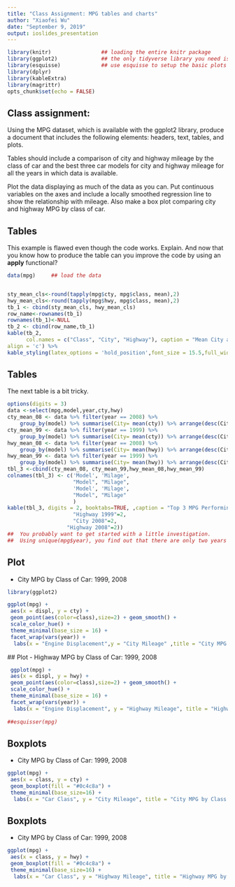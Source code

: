```yaml
---
title: "Class Assignment: MPG tables and charts"
author: "Xiaofei Wu"
date: "September 9, 2019"
output: ioslides_presentation
---
```


```r
library(knitr)                ## loading the entire knitr package
library(ggplot2)              ## the only tidyverse library you need is ggplot2
library(esquisse)             ## use esquisse to setup the basic plots
library(dplyr)
library(kableExtra)
library(magrittr)
opts_chunk$set(echo = FALSE)
```

## Class assignment:

Using the MPG dataset, which is available with the ggplot2 library, produce a document that includes the following elements: headers, text, tables, and plots.  

Tables should include a comparison of city and highway mileage by the class of car and the best three car models for city and highway mileage for all the years in which data is available.  

Plot the data displaying as much of the data as you can. Put continuous variables on the axes and include a locally smoothed regression line to show the relationship with mileage.  Also make a box plot comparing city and highway MPG by class of car.  


## Tables

This example is flawed even though the code works.  Explain.
And now that you know how to produce the table can you improve the code 
by using an **apply** functional?


```r

data(mpg)     ## load the data


sty_mean_cls<-round(tapply(mpg$cty, mpg$class, mean),2)
hwy_mean_cls<-round(tapply(mpg$hwy, mpg$class, mean),2)
tb_1 <- cbind(sty_mean_cls, hwy_mean_cls)
row_name<-rownames(tb_1)
rownames(tb_1)<-NULL
tb_2 <- cbind(row_name,tb_1)
kable(tb_2, 
      col.names = c("Class", "City", "Highway"), caption = "Mean City and Highway MPG by Car Class",
align = 'c') %>%
kable_styling(latex_options = 'hold_position',font_size = 15.5,full_width = F,position = "center")

```

## Tables
The next table is a bit tricky. 



```r

options(digits = 3)
data <-select(mpg,model,year,cty,hwy)
cty_mean_08 <- data %>% filter(year == 2008) %>%
    group_by(model) %>% summarise(City= mean(cty)) %>% arrange(desc(City)) %>%   head(3)
cty_mean_99 <- data %>% filter(year == 1999) %>%
    group_by(model) %>% summarise(City= mean(cty)) %>% arrange(desc(City)) %>%   head(3)
hwy_mean_08 <- data %>% filter(year == 2008) %>%
    group_by(model) %>% summarise(City= mean(hwy)) %>% arrange(desc(City)) %>%   head(3)
hwy_mean_99 <- data %>% filter(year == 1999) %>%
    group_by(model) %>% summarise(City= mean(hwy)) %>% arrange(desc(City)) %>%   head(3)
tbl_3 <-cbind(cty_mean_08, cty_mean_99,hwy_mean_08,hwy_mean_99)
colnames(tbl_3) <- c('Model', 'Milage', 
                     "Model", "Milage",
                     'Model', 'Milage',
                     "Model", "Milage"
                     )
kable(tbl_3, digits = 2, booktabs=TRUE, ,caption = "Top 3 MPG Performing Cars: 1999, 2008", align = 'c') %>% kable_styling(latex_options = 'hold_position',font_size = 15.5,full_width = T)%>%add_header_above(c("City 1999"=2, 
                     "Highway 1999"=2,
                     "City 2008"=2,
                   "Highway 2008"=2))
##  You probably want to get started with a little investigation. 
##  Using unique(mpg$year), you find out that there are only two years - 1999, 2008.

```


## Plot
- City MPG by Class of Car: 1999, 2008

```r

library(ggplot2)

ggplot(mpg) +
 aes(x = displ, y = cty) +
 geom_point(aes(color=class),size=2) + geom_smooth() +
 scale_color_hue() +
 theme_minimal(base_size = 16) +
 facet_wrap(vars(year)) + 
  labs(x = "Engine Displacement",y = "City Mileage" ,title = "City MPG by Class of Car: 1999, 2008")
```
 
 ## Plot
- Highway MPG by Class of Car: 1999, 2008 
```r
 ggplot(mpg) +
 aes(x = displ, y = hwy) +
 geom_point(aes(color=class),size=2) + geom_smooth() +
 scale_color_hue() +
 theme_minimal(base_size = 16) +
 facet_wrap(vars(year)) + 
  labs(x = "Engine Displacement", y = "Highway Mileage", title = "Highway MPG by Class of Car: 1999, 2008")
 
##esquisser(mpg)

```

## Boxplots
- City MPG by Class of Car: 1999, 2008 

```r



ggplot(mpg) +
 aes(x = class, y = cty) +
 geom_boxplot(fill = "#0c4c8a") +
 theme_minimal(base_size=16) +
  labs(x = "Car Class", y = "City Mileage", title = "City MPG by Class of Car: 1999, 2008")
```

## Boxplots
- City MPG by Class of Car: 1999, 2008 

```r
ggplot(mpg) +
 aes(x = class, y = hwy) +
 geom_boxplot(fill = "#0c4c8a") +
 theme_minimal(base_size=16) +
  labs(x = "Car Class", y = "Highway Mileage", title = "Highway MPG by Class of Car: 1999, 2008")

```


